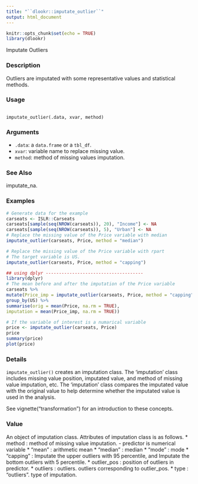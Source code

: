 ---
title: "``dlookr::imputate_outlier``"
output: html_document
---

```{r setup, include=FALSE}
knitr::opts_chunk$set(echo = TRUE)
library(dlookr)
```

Imputate Outliers

### Description 

Outliers are imputated with some representative values and statistical methods.

### Usage 

<pre><code>
imputate_outlier(.data, xvar, method)
</code></pre>

### Arguments
 
* ``.data``: a ``data.frame`` or a ``tbl_df``.
* ``xvar``: variable name to replace missing value.
* ``method``: method of missing values imputation.


### See Also
 
imputate_na.

### Examples
```{r}

# Generate data for the example
carseats <- ISLR::Carseats
carseats[sample(seq(NROW(carseats)), 20), "Income"] <- NA
carseats[sample(seq(NROW(carseats)), 5), "Urban"] <- NA
# Replace the missing value of the Price variable with median
imputate_outlier(carseats, Price, method = "median")
```

```{r}
# Replace the missing value of the Price variable with rpart
# The target variable is US.
imputate_outlier(carseats, Price, method = "capping")
```

```{r}
## using dplyr -------------------------------------
library(dplyr)
# The mean before and after the imputation of the Price variable
carseats %>%
mutate(Price_imp = imputate_outlier(carseats, Price, method = "capping")) %>%
group_by(US) %>%
summarise(orig = mean(Price, na.rm = TRUE),
imputation = mean(Price_imp, na.rm = TRUE))
```

```{r}
# If the variable of interest is a numarical variable
price <- imputate_outlier(carseats, Price)
price
summary(price)
plot(price)
```

### Details 

``imputate_outlier()`` creates an imputation class. The 'imputation' class includes missing value position,
imputated value, and method of missing value imputation, etc. The 'imputation' class compares the imputated value with the original value to help determine whether the imputated value is used in the analysis.

See vignette("transformation") for an introduction to these concepts.

### Value 

An object of imputation class. Attributes of imputation class is as follows.
*  method : method of missing value imputation.
   - predictor is numerical variable
* "mean" : arithmetic mean
* "median" : median
* "mode" : mode
* "capping" : Imputate the upper outliers with 95 percentile, and Imputate the bottom outliers with 5 percentile.
*  outlier_pos : position of outliers in predictor.
*  outliers : outliers. outliers corresponding to outlier_pos.
*  type : "outliers". type of imputation.
